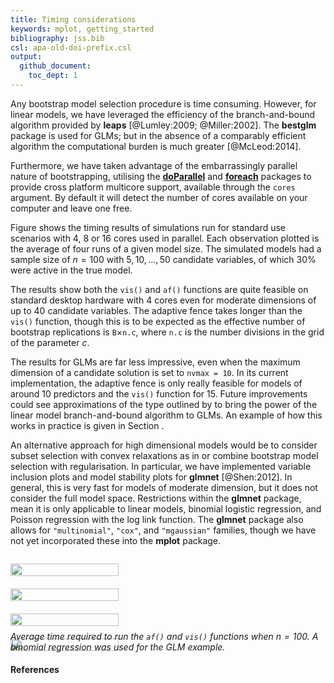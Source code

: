 ```yaml
---
title: Timing considerations
keywords: mplot, getting_started
bibliography: jss.bib
csl: apa-old-doi-prefix.csl
output: 
  github_document:
    toc_dept: 1
---
```


<style>
#example{
    display:flex;
    flex-wrap:nowrap;
}

#example span img
{
    width:50%;
    min-width: 345px;
}
</style>

Any bootstrap model selection procedure is time consuming.  However, for linear models, we have leveraged the efficiency of the branch-and-bound algorithm provided by **leaps** [@Lumley:2009; @Miller:2002].  The **bestglm** package is used for GLMs; but in the absence of a comparably efficient algorithm the computational burden is much greater [@McLeod:2014].

Furthermore, we have taken advantage of the embarrassingly parallel nature of bootstrapping, utilising the [**doParallel**](https://cran.r-project.org/package=doParallel) and [**foreach**](https://cran.r-project.org/package=foreach) packages to provide cross platform multicore support, available through the `cores` argument.  By default it will detect the number of cores available on your computer and leave one free.

Figure \ref{fig:time} shows the timing results of simulations run for standard use scenarios with 4, 8 or 16 cores used in parallel.  Each observation plotted is the average of four runs of a given model size. The simulated models had a sample size of $n=100$ with $5,10,\ldots,50$ candidate variables, of which 30% were active in the true model.

The results show both the `vis()` and `af()` functions are quite feasible on standard desktop hardware with 4 cores even for moderate dimensions of up to 40 candidate variables.  The adaptive fence takes longer than the `vis()` function, though this is to be expected as the effective number of bootstrap replications is `B`$\times$`n.c`, where `n.c` is the number divisions in the grid of the parameter $c$.

The results for GLMs are far less impressive, even when the maximum dimension of a candidate solution is set to `nvmax = 10`.  In its current implementation, the adaptive fence is only really feasible for models of around 10 predictors and the `vis()` function for 15.  Future improvements could see approximations of the type outlined by \citet{Hosmer:1989} to bring the power of the linear model branch-and-bound algorithm to GLMs.  An example of how this works in practice is given in Section \ref{sec:bw}.

An alternative approach for high dimensional models would be to consider subset selection with convex relaxations as in \citet{Shen:2012} or combine bootstrap model selection with regularisation.  In particular, we have implemented variable inclusion plots and model stability plots for **glmnet** [@Shen:2012].  In general, this is very fast for models of moderate dimension, but it does not consider the full model space.  Restrictions within the **glmnet** package, mean it is only applicable to linear models, binomial logistic regression, and Poisson regression with the log link function.  The **glmnet** package also allows for `"multinomial"`, `"cox"`, and `"mgaussian"` families, though we have not yet incorporated these into the **mplot** package.

<div id="example">
<span id="A"><img src="images/figure5a.png"></span><span id="B"><img src="images/figure5b.png"></span>
<span id="C"><img src="images/figure5c.png"></span><span id="D"><img src="images/figure5d.png"></span>
</div>




_Average time required to run the `af()` and `vis()` functions when $n=100$.  A binomial regression was used for the GLM example._

#### References

